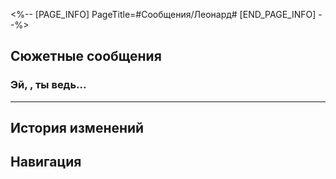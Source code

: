 <%-- [PAGE_INFO]
PageTitle=#Сообщения/Леонард#
[END_PAGE_INFO] --%>
{{Сообщение Инфобокс
|id          = 29
|Изображение = НИП Леонард Иконка.png
|Тип         = НИП
|Отправитель = Леонард
|ПодписьСоо  = 
|Фракция     = 
}}

==Сюжетные сообщения==
===Эй, {{MC|ж=сестрёнка|м=дружище}}, ты ведь...===
{{Сообщения
|условие_получения = 
|текст =
:'''Леонард:''' Эй, {{MC|ж=сестрёнка|м=дружище}}, ты ведь всё ещё на станции? Поговорить надо.
:{Выбор} Да.
::'''(Первопроходец):''' Да, а что такое?
:{Выбор} Нет.
::'''(Первопроходец):''' Не, уже {{MC|ж=ушла|м=ушёл}}.
::'''(Первопроходец):''' Я уже не на станции.
::'''(Первопроходец):''' И больше не вернусь.
::'''Леонард:''' ...
::'''Леонард:''' Ну перестань.
:{Выбор} А чего раньше не говорилось?
::'''(Первопроходец):''' А чего раньше не говорилось?
::'''Леонард:''' Да тут столько людей, как-то неудобно было.
:'''Леонард:''' Хоть проблема уже и разрешилась, я всё равно переживаю за безопасность сетей станции.
:'''Леонард:''' Хочу максимально подготовиться, но нужно твоё мнение.
:'''Леонард:''' Давай подробнее при встрече обсудим. Буду ждать возле офиса.
:'''Леонард:''' Обязательно приходи!
}}
----

==История изменений==
{{История изменений|3.5}}

==Навигация==
{{Сообщения Навбокс}}